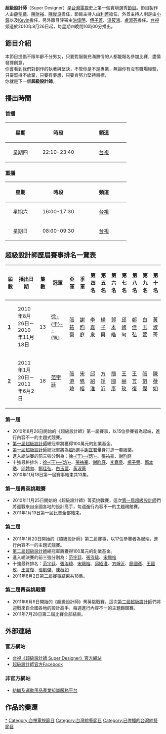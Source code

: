 {{unreferenced|time=2018-11-03T05:08:59+00:00}}
{{Infobox television
| show_name          = 超級設計師 
| 英文名稱            = ''Super Designer''
| image              = 超級設計師00.jpg
| caption            = 超級設計師節目字樣
| format             = 服裝設計類選秀節目
| camera             = 
| picture_format     = 
| runtime            = 每集90分鐘（含[[廣告|廣告]]時間）
| creator            = [[臺灣電視公司|臺灣電視公司]]
| developer          = 
| director           = 
| presenter          = [[利菁|利菁]]、[[小鐘|小鐘]]、[[周士杰|Kevin]]
| starring           = [[洪偉明|洪偉明]]、[[溫筱鴻|溫筱鴻]]、[[盧淑芬|盧淑芬]]、[[傅子菁|傅子菁]]
| voices             = [[梁剛華|梁剛華]] (1屆~1屆菁英挑戰賽)<br/>[[德仔|德仔]] (2屆~2屆菁英挑戰賽)
| producer           = [[薛聖棻|薛聖棻]]、[[陳財裕|陳財裕]]、[[陳俊良|陳俊良]]
| supervising_producer = [[劉麗惠_(臺灣媒體人)|劉麗惠]]
| 製作公司            = [[友松傳播|友松傳播事業股份有限公司]]
| narrated           =
| country            = {{TWN}}
| network            = [[台視主頻道|台視主頻道]]
| first_run          = {{TWN}}
| first_aired        = 2010年8月26日
| last_aired         = 2011年7月28日
| num_episodes       = 
| website            = 
| imdb_id            =
| tv_com_id          = 
| 早於=[[超級設計師_(第一屆)|超級設計師 (第一屆)]] <br> [[超級設計師：第一屆菁英挑戰賽|超級設計師：第一屆菁英挑戰賽]] <br> [[超級設計師_(第二屆)|超級設計師 (第二屆)]] <br> [[超級設計師：第二屆菁英挑戰賽|超級設計師：第二屆菁英挑戰賽]]
| 晚於=
}}
'''超級設計師'''（Super Designer）是[[台灣|台灣]][[台灣電視|電視]]史上第一個實境選秀[[節目|節目]]。節目製作人由[[薛聖棻|薛聖棻]]、[[陳財裕|陳財裕]]、[[陳俊良|陳俊良]]擔任，節目主持人由[[利菁|利菁]]擔任，外景主持人則是由[[小鐘|小鐘]]以及[[周士杰|Kevin]]擔任，另外節目評審由[[洪偉明|洪偉明]]、[[傅子菁|傅子菁]]、[[溫筱鴻|溫筱鴻]]、[[盧淑芬|盧淑芬]]擔任。[[臺灣電視公司|台視]]頻道於2010年8月26日起，每星期四晚間10時00分播出。

== 節目介紹 ==
本節目提倡不限年齡不分男女，只要對服裝充滿熱情的人都能報名參加比賽，盡情發揮創意，<br/>
你會看到我們對創作的執著與堅決，不管你是不是專業，無論你有沒有職場經驗，<br/>
只要堅持不放棄，只要有夢想，只要肯努力堅持目標，<br/>
你就是下一個'''超級設計師'''。

== 播出時間 ==
=== 首播 ===
{| class="wikitable"
 |- bgcolor="#efefef"
!width="20%" |星期
!width="30%" |時段
!width="30%" |頻道
|-
|align="center"|星期四
|align="center"|22:10-23:40
|align="center"|[[台視|台視]]
|}
=== 重播 ===
{| class="wikitable"
 |- bgcolor="#efefef"
!width="20%" |星期
!width="30%" |時段
!width="30%" |頻道
|-
|align="center"|星期六
|align="center"|16:00-17:30
|align="center"|[[台視|台視]]
|-
|align="center"|星期日
|align="center"|08:00-09:30
|align="center"|[[台視|台視]]
|}

== 超級設計師歷屆賽事排名一覽表 ==
{| class="wikitable"
!屆數
!播出日期
!集數
!冠軍
!亞軍
!季軍
!第四名
!第五名
!第六名
!第七名
!第八名
!第九名
!第十名
|-
!'''[[超級設計師_(第一屆)|1]]'''
|2010年8月26日－2010年11月18日
|   13
|   [[徐于筑|徐-{于}--{筑}-]]
|   [[張祐豪|張祐豪]]
|   [[謝昀庭|謝昀庭]]
|   [[李嘉泉|李嘉泉]]
|   [[楊子興|楊子興]]
|   [[郭本皓|郭本皓]]
|   [[邱娉勻|邱娉勻]]
|   [[鄭佳弘|鄭佳弘]]
|   [[白玉萱|白玉萱]]
|   [[黃淑菁|黃淑菁]]
|-
!'''[[超級設計師_(第二屆)|2]]'''
|2011年1月20日－2011年6月2日
|   18
|   [[范宇廷|范宇廷]]
|   [[張洊瑋|張洊瑋]]
|   [[宋珮榕|宋珮榕]]
|   [[邱紹淮|邱紹淮]]
|   [[方竫沂|方竫沂]]
|   [[簡國彥|簡國彥]]
|   [[王皕玫|王皕玫]]
|   [[王言復|王言復]]
|   [[張凱傑|張凱傑]]
|   [[陳薇如|陳薇如]]
|}

===第一屆===
{{See|超級設計師 (第一屆)}}
*2010年8月26日開始的《超級設計師》第一屆賽事，以15位參賽者為起端，進行內容不一的主題式競賽。
*[[超級設計師_(第一屆)|第一屆超級設計師]]總冠軍將獲得100萬元的創業基金。
*[[超級設計師_(第一屆)|第一屆超級設計師]]總冠軍將為[[超級偶像_(第五屆)|超5]]選手[[謝宜君|謝宜君]]量身打造一套服裝。
*進入總決賽的前三強分別為：[[徐于筑|徐-{于}--{筑}-]]、[[張祐豪|張祐豪]]、[[謝昀庭|謝昀庭]]
*十強最終排名：[[徐于筑|徐-{于}--{筑}-]]、[[張祐豪|張祐豪]]、[[謝昀庭|謝昀庭]]、[[李嘉泉|李嘉泉]]、[[楊子興|楊子興]]、[[郭本皓|郭本皓]]、[[邱娉勻|邱娉勻]]、[[鄭佳弘|鄭佳弘]]、[[白玉萱|白玉萱]]、[[黃淑菁|黃淑菁]]
*2010年11月18日第一屆賽事結束共13集。

===第一屆菁英挑戰賽===
{{See|超級設計師：第一屆菁英挑戰賽}}
*2010年11月25日開始的《超級設計師》菁英挑戰賽，這次[[超級設計師_(第一屆)|第一屆超級設計師]]們將迎戰來自全國各地的設計高手，每週進行內容不一的主題踢館賽。
*2011年1月13日第一屆比賽全部結束。

===第二屆===
{{See|超級設計師 (第二屆)}}
*2011年1月20日開始的《超級設計師》第二屆賽事，以17位參賽者為起端，進行內容不一的主題式競賽。
*[[超級設計師_(第二屆)|第二屆超級設計師]]總冠軍將獲得100萬元的創業基金。
*進入總決賽的前三強分別為：[[范宇廷|范宇廷]]、[[張洊瑋|張洊瑋]]、[[宋珮榕|宋珮榕]]
*十強最終排名：[[范宇廷|范宇廷]]、[[張洊瑋|張洊瑋]]、[[宋珮榕|宋珮榕]]、[[邱紹淮|邱紹淮]]、[[方竫沂|方竫沂]]、[[簡國彥|簡國彥]]、[[王皕玫|王皕玫]]、[[王言復|王言復]]、[[張凱傑|張凱傑]]、[[陳薇如|陳薇如]]
*2011年6月2日第二屆賽事結束共18集。

===第二屆菁英挑戰賽===
{{See|超級設計師：第二屆菁英挑戰賽}}
*2011年6月9日開始的《超級設計師》菁英挑戰賽，這次[[超級設計師_(第二屆)|第二屆超級設計師]]們將迎戰來自全國各地的設計高手，每週進行內容不一的主題踢館賽。
*2011年7月28日第二屆比賽全部結束。

== 外部連結 ==
=== 官方網站 ===
*[http://www.ttv.com.tw/drama10/SuperDesigner/index.htm 台視《超級設計師 Super Designer》官方網站]
*[http://www.facebook.com/superdesigner 超級設計師官方Facebook]

=== 非官方網站 ===
*[http://www.hifashion.com.tw/ 紡織及運動用品產業知識服務平台]

== 作品的變遷 ==
{{電視節目的變遷
|電視台={{flagicon|Taiwan}} [[臺灣電視公司|台視]] 
|播放檔次=星期四22:10~23:40
|節目名稱= 超級設計師<br />（2010.08.26 - 2011.07.28） 
|上一節目= [[熱線追蹤|熱線追蹤]]<br />（2008.10.23 - 2010.08.19） 
|下一節目= [[陽光天使|陽光天使]]<br />（2011.08.04 - 2011.11.03） 
}}
{{電視節目的變遷
|電視台={{flagicon|Taiwan}} [[臺灣電視公司|台視]] 
|播放檔次=星期六16:00~17:30
|節目名稱= 超級設計師（重播）<br />（2010.08.28 - 2011.07.30） 
|上一節目= -  
|下一節目= [[App_Star高手爭霸戰|App Star高手爭霸戰]]<br />（2011.09.17 - 2011.12.10） 
}}

[[Category:超級設計師|*]]
[[Category:台視電視節目|Category:台視電視節目]]
[[Category:台灣綜藝節目|Category:台灣綜藝節目]]
[[Category:已停播的台灣綜藝節目|Category:已停播的台灣綜藝節目]]